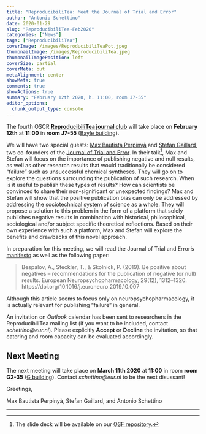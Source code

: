 ```yaml
---
title: "ReproducibiliTea: Meet the Journal of Trial and Error"
author: "Antonio Schettino"
date: 2020-01-29
slug: "ReproducibiliTea-Feb2020"
categories: ["News"]
tags: ["ReproducibiliTea"]
coverImage: /images/ReproducibiliTeaPot.jpeg
thumbnailImage: /images/ReproducibiliTea.jpeg
thumbnailImagePosition: left
coverSize: partial
coverMeta: out
metaAlignment: center
showMeta: true
comments: true
showActions: true
summary: "February 12th 2020, h. 11:00, room J7-55"
editor_options: 
  chunk_output_type: console
---
```


The fourth OSCR [**ReproducibiliTea journal club**](https://www.openscience-rotterdam.com/2019/10/announcement-reproducibilitea/) will take place on **February 12th** at **11:00** in **room J7-55** ([Bayle building](https://www.eur.nl/en/campus/locations/spaces/bayle-building)).

We will have two special guests: [Max Bautista Perpinyà](https://twitter.com/oliviodare) and [Stefan Gaillard](https://twitter.com/sdmgaillard), two co-founders of the [Journal of Trial and Error](https://www.jtrialerror.com/). In their talk[^1], Max and Stefan will focus on the importance of publishing negative and null results, as well as other research results that would traditionally be considered "failure" such as unsuccessful chemical syntheses. They will go on to explore the questions surrounding the publication of such research. When is it useful to publish these types of results? How can scientists be convinced to share their non-significant or unexpected findings? Max and Stefan will show that the positive publication bias can only be addressed by addressing the sociotechnical system of science as a whole. They will propose a solution to this problem in the form of a platform that solely publishes negative results in combination with historical, philosophical, sociological and/or subject specific theoretical reflections. Based on their own experience with such a platform, Max and Stefan will explore the benefits and drawbacks of this novel approach.

In preparation for this meeting, we will read the Journal of Trial and Error's [manifesto](https://www.jtrialerror.com/the-manifesto-for-trial-and-error-in-science/) as well as the following paper:

> Bespalov, A., Steckler, T., & Skolnick, P. (2019). Be positive about negatives – recommendations for the publication of negative (or null) results. European Neuropsychopharmacology, 29(12), 1312–1320. https://doi.org/10.1016/j.euroneuro.2019.10.007

Although this article seems to focus only on neuropsychopharmacology, it is actually relevant for publishing "failure" in general.

An invitation on _Outlook_ calendar has been sent to researchers in the ReproducibiliTea mailing list (if you want to be included, contact _schettino@eur.nl_). Please explicitly **Accept** or **Decline** the invitation, so that catering and room capacity can be evaluated accordingly.

## Next Meeting

The next meeting will take place on **March 11th 2020** at **11:00** in room **room G2-35** ([G building](https://www.eur.nl/en/campus/locations/spaces/g-building)). Contact _schettino@eur.nl_ to be the next disussant!

Greetings,

Max Bautista Perpinyà, Stefan Gaillard, and Antonio Schettino

***

[^1]: The slide deck will be available on our [OSF repository](https://osf.io/yk9pf/).


